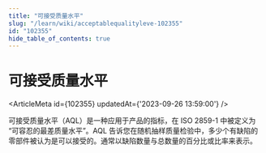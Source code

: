```yaml
---
title: "可接受质量水平"
slug: "/learn/wiki/acceptablequalityleve-102355"
id: "102355"
hide_table_of_contents: true
---
```



# 可接受质量水平

<ArticleMeta id={102355} updatedAt={'2023-09-26 13:59:00'} />
<div className='border-solid border-b border-t-0 my-4 border-[var(--ifm-color-gray-300)]' />

可接受质量水平（AQL）是一种应用于产品的指标，在 ISO 2859-1 中被定义为 “可容忍的最差质量水平”。AQL 告诉您在随机抽样质量检验中，多少个有缺陷的零部件被认为是可以接受的。通常以缺陷数量与总数量的百分比或比率来表示。
